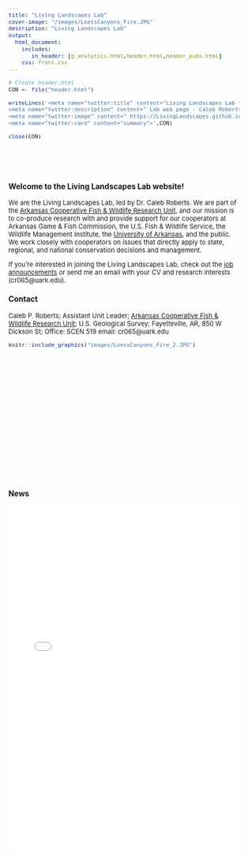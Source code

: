 ```yaml
---
title: "Living Landscapes Lab"
cover-image: "/images/LoessCanyons_Fire.JPG"
description: "Living Landscapes Lab"
output: 
  html_document:
    includes:
       in_header: [g_analytics.html,header.html,header_pubs.html]
    css: front.css
---
```


```r
# Create header.html
CON <- file("header.html")

writeLines('<meta name="twitter:title" content="Living Landscapes Lab ">
<meta name="twitter:description" content=" Lab web page - Caleb Roberts - U.S. Geological Survey">
<meta name="twitter:image" content=" https://LivingLandscapes.github.io/images/LoessCanyons_Fire.JPG">
<meta name="twitter:card" content="summary">',CON)

close(CON)
```

<style type="text/css">
.title {
  display: none;
}

body, td {
  font-size: 13px;
}

#getting-started img {
  margin-right: 0px;
}

.main-container {
  max-width: 1400px;
  margin-left: auto;
  margin-right: auto;
}

</style>

<div class="row">
<div class="col-sm-6"  style="padding-top: 50px;padding-bottom: 200px">

### Welcome to the Living Landscapes Lab website!

We are the Living Landscapes Lab, led by Dr. Caleb Roberts. We are part of the [Arkansas Cooperative Fish & Wildlife Research Unit](https://www1.usgs.gov/coopunits/unit/Arkansas), and our mission is to co-produce research with and provide support for our cooperators at Arkansas Game & Fish Commission, the U.S. Fish & Wildlife Service, the Wildlife Management Institute, the [University of Arkansas](https://fulbright.uark.edu/departments/biology/index.php), and the public. We work closely with cooperators on issues that directly apply to state, regional, and national conservation decisions and management.

If you're interested in joining the Living Landscapes Lab, check out the [job announcements](https://livinglandscapes.github.io/LivingLandscapes_Website/Opportunities.html) or send me an email with your CV and research interests (cr065@uark.edu).

### Contact 

Caleb P. Roberts;
Assistant Unit Leader;
[Arkansas Cooperative Fish & Wildlife Research Unit](https://www1.usgs.gov/coopunits/unit/Arkansas);
U.S. Geological Survey;
Fayetteville, AR, 850 W Dickson St;
Office: SCEN 519
email: cr065@uark.edu 

```r
knitr::include_graphics("images/LoessCanyons_Fire_2.JPG")
```

</div>
<div class="col-sm-6"  style="padding-top: 50px;">

### News

<iframe src="news/news.html" title="news" style='height:700px;width:100%;overflow:auto;border:0px solid #49c5b6;padding:0%'></iframe>

</div>
</div>




